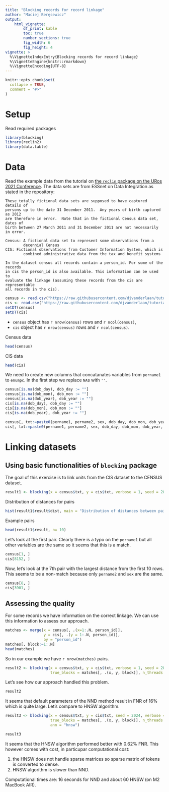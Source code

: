 ```yaml
---
title: "Blocking records for record linkage"
author: "Maciej Beręsewicz"
output: 
    html_vignette:
        df_print: kable
        toc: true
        number_sections: true
        fig_width: 6
        fig_height: 4
vignette: >
  %\VignetteIndexEntry{Blocking records for record linkage}
  %\VignetteEngine{knitr::rmarkdown}
  %\VignetteEncoding{UTF-8}
---
```


```r
knitr::opts_chunk$set(
  collapse = TRUE,
  comment = "#>"
)
```

# Setup

Read required packages

```r
library(blocking)
library(reclin2)
library(data.table)
```

# Data

Read the example data from the tutorial on [the `reclin` package on the URos 2021 Conference](https://github.com/djvanderlaan/tutorial-reclin-uros2021). The data sets are from ESSnet on Data Integration as stated in the repository:

```
These totally fictional data sets are supposed to have captured details of
persons up to the date 31 December 2011.  Any years of birth captured as 2012
are therefore in error.  Note that in the fictional Census data set, dates of
birth between 27 March 2011 and 31 December 2011 are not necessarily in error.

Census: A fictional data set to represent some observations from a
        decennial Census
CIS: Fictional observations from Customer Information System, which is
        combined administrative data from the tax and benefit systems

In the dataset census all records contain a person_id. For some of the records
in cis the person_id is also available. This information can be used to
evaluate the linkage (assuming these records from the cis are representable 
all records in the cis). 
```

```r
census <- read.csv("https://raw.githubusercontent.com/djvanderlaan/tutorial-reclin-uros2021/main/data/census.csv")
cis <- read.csv("https://raw.githubusercontent.com/djvanderlaan/tutorial-reclin-uros2021/main/data/cis.csv")
setDT(census)
setDT(cis)
```

+ `census` object has `r nrow(census)` rows and `r ncol(census)`,
+ `cis` object has `r nrow(census)` rows and `r ncol(census)`.

Census data

```r
head(census)
```
CIS data

```r
head(cis)
```

We need to create new columns that concatanates variables from `pername1` to `enumpc`. In the first step we replace `NA`s with `''`. 

```r
census[is.na(dob_day), dob_day := ""]
census[is.na(dob_mon), dob_mon := ""]
census[is.na(dob_year), dob_year := ""]
cis[is.na(dob_day), dob_day := ""]
cis[is.na(dob_mon), dob_mon := ""]
cis[is.na(dob_year), dob_year := ""]

census[, txt:=paste0(pername1, pername2, sex, dob_day, dob_mon, dob_year, enumcap, enumpc)]
cis[, txt:=paste0(pername1, pername2, sex, dob_day, dob_mon, dob_year, enumcap, enumpc)]
```



# Linking datasets

## Using basic functionalities of `blocking` package

The goal of this exercise is to link units from the CIS dataset to the CENSUS dataset. 

```r
result1 <- blocking(x = census$txt, y = cis$txt, verbose = 1, seed = 2024)
```

Distribution of distances for pairs

```r
hist(result1$result$dist, main = "Distribution of distances between pairs", xlab = "Distances")
```

Example pairs

```r
head(result1$result, n= 10)
```
Let's look at the first pair. Clearly there is a typo on the `pername1` but all other variables are the same so it seems that this is a match.

```r
census[1, ]
cis[8152, ]
```

Now, let's look at the 7th pair with the largest distance from the first 10 rows. This seems to be a non-match because only `pername2` and `sex` are the same.

```r
census[8, ]
cis[3901, ]
```


## Assessing the quality

For some records we have information on the correct linkage. We can use this information to assess our approach.

```r
matches <- merge(x = census[, .(x=1:.N, person_id)],
                 y = cis[, .(y = 1:.N, person_id)],
                 by = "person_id")
matches[, block:=1:.N]
head(matches)
```
So in our example we have `r nrow(matches)` pairs.

```r
result2 <- blocking(x = census$txt, y = cis$txt, verbose = 1, seed = 2024,
                    true_blocks = matches[, .(x, y, block)], n_threads = 4)
```

Let's see how our approach handled this problem.

```r
result2
```

It seems that default parameters of the NND method result in FNR of 16% which is quite large. Let's compare to HNSW algorithm.

```r
result3 <- blocking(x = census$txt, y = cis$txt, seed = 2024, verbose = 1, 
                    true_blocks = matches[, .(x, y, block)], n_threads = 4, 
                    ann = "hnsw")
```

```r
result3
```

It seems that the HNSW algorithm performed better with 0.62% FNR. This however comes with cost, in particupar computational cost:

1. the HNSW does not handle sparse matrices so sparse matrix of tokens is converted to dense.
2. HNSW algorithm is slower than NND. 

Computational times are: 16 seconds for NND and about 60 HNSW (on M2 MacBook AIR).


